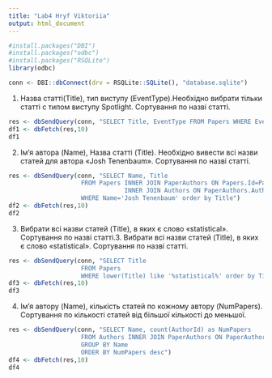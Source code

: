 ---
title: "Lab4 Hryf Viktoriia"
output: html_document
---



```{r}
#install.packages("DBI")
#install.packages("odbc")
#install.packages("RSQLite")
library(odbc)

```



```{r}

conn <- DBI::dbConnect(drv = RSQLite::SQLite(), "database.sqlite")

```


1. Назва статті(Title), тип виступу (EventType).Необхідно вибрати тільки статті с типом виступу Spotlight. Сортування по назві статті.

```{r}
res <- dbSendQuery(conn, "SELECT Title, EventType FROM Papers WHERE EventType='Spotlight' order by Title") 
df1 <- dbFetch(res,10)
df1
```

2. Ім’я автора (Name), Назва статті (Title). Необхідно вивести всі назви статей для автора «Josh Tenenbaum». Сортування по назві статті.

```{r}
res <- dbSendQuery(conn, "SELECT Name, Title 
                    FROM Papers INNER JOIN PaperAuthors ON Papers.Id=PaperAuthors.PaperId 
                                INNER JOIN Authors ON PaperAuthors.AuthorId=Authors.Id 
                    WHERE Name='Josh Tenenbaum' order by Title") 
df2 <- dbFetch(res,10)
df2
```

3. Вибрати всі назви статей (Title), в яких є слово «statistical». Сортування по назві статті.3. Вибрати всі назви статей (Title), в яких є слово «statistical». Сортування по назві статті.

```{r}
res <- dbSendQuery(conn, "SELECT Title 
                    FROM Papers 
                    WHERE lower(Title) like '%statistical%' order by Title") 
df3 <- dbFetch(res,10)
df3
```

4. Ім’я автору (Name), кількість статей по кожному автору (NumPapers). Сортування по кількості статей від більшої кількості до меньшої.

```{r}
res <- dbSendQuery(conn, "SELECT Name, count(AuthorId) as NumPapers
                    FROM Authors INNER JOIN PaperAuthors ON PaperAuthors.AuthorId=Authors.Id  
                    GROUP BY Name
                    ORDER BY NumPapers desc")
df4 <- dbFetch(res,10)
df4
```

